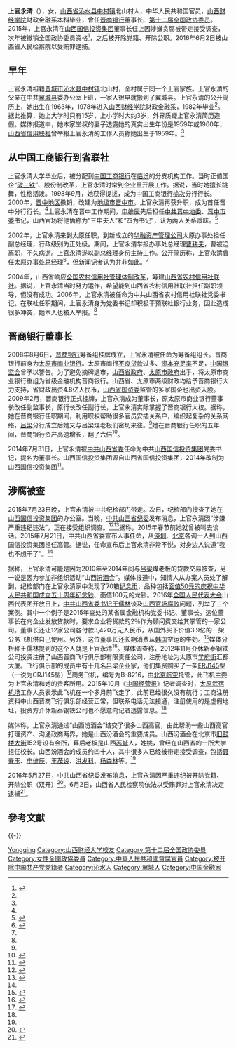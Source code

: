 {{Infobox_Politician
| name = 上官永清
| image name =
| width =
| now = 
| period =
| sex = 女
| Native place = [[山西省|山西省]][[晋城市|晋城市]][[沁水县|沁水县]][[中村镇_(沁水县)|中村镇]]北山村
| place of birth = 
| date of birth = {{birth year and age|1963}}
|逝世日期 = 
|逝世地點 = 
|別名     = 
| nationality ={{PRC}}
| spouse =
| relatives =
| children = 
| party =<del>{{CPC}}</del>（2016年5月27日被开除）
| educate = 
| past =
| alma_mater = [[山西财经学院|山西财经学院]]财政金融系本科
| website = 
}}
'''上官永清'''（{{bd|1963年||}}），女，[[山西省|山西省]][[沁水县|沁水县]][[中村镇_(沁水县)|中村镇]]北山村人，中华人民共和国官员，[[山西财经学院|山西财经学院]]财政金融系本科毕业，曾任[[晋商银行|晋商银行]]董事长、[[第十二届全国政协委员|第十二届全国政协委员]]。2015年，上官永清在[[山西国信投资集团|山西国信投资集团]]董事长任上因涉嫌贪腐被带走接受调查，次年被撤销全国政协委员资格<ref>{{cite news|url=http://www.thepaper.cn/newsDetail_forward_1451018|title=朱洪达、上官永清全国政协委员资格被撤销|agency=新华网|date=2016-03-31|accessdate=2016-04-06|archive-date=2019-05-12|archive-url=https://web.archive.org/web/20190512162549/http://www.thepaper.cn/newsDetail_forward_1451018|dead-url=no}}</ref>，之后被开除党籍、开除公职。2016年6月2日被山西省人民检察院以受贿罪逮捕。

== 早年 ==
上官永清祖籍[[晋城市|晋城市]][[沁水县|沁水县]][[中村镇_(沁水县)|中村镇]]北山村，全村属于同一个上官家族。上官永清的父亲在中共[[翼城县|翼城县]]委办公室上班，一家人很早就搬到了翼城县。上官永清的公开简历上，她出生在1963年，1978年进入[[山西财经学院|山西财经学院]]财政金融系，1982年毕业<ref name=jianli/>。据此推算，她上大学时只有15岁，上小学时大约3岁，外界质疑上官永清简历造假。媒体报道中，她本家堂叔的妻子透露她的真实出生年份是1959年或1960年，[[山西省信用联社|山西省信用联社]]曾举报上官永清的工作人员称她出生于1959年。<ref name="gj1h" />

== 从中国工商银行到省联社 ==
上官永清大学毕业后，被分配到[[中国工商银行|中国工商银行]]在[[临汾|临汾]]的分支机构工作。当时正值国企“[[破三铁|破三铁]]”、股份制改革，上官永清时常到企业里开展工作。据说，当时她擅长跳舞，性格活泼。1998年9月，她获得提拔，成为中国工商银行[[榆次|榆次]]分行行长。2000年，[[晋中地区|晋中地区]]撤销，改建为[[地级市|地级市]][[晋中市|晋中市]]。上官永清再获升职，成为首任晋中分行行长。<ref name="gj1h" />上官永清在晋中工作期间，[[申维辰|申维辰]]先后担任[[中共晋中地委|中共晋中地委]]、[[中共晋中市委|晋中市委]]书记，山西官场将他俩称为“三申夫人”和“四为书记”，认为两人关系暧昧。<ref>{{cite news|title=国信女董事长被查警示了啥？|url=http://henan.china.com.cn/news/2015/1020/ZG893683.shtml|accessdate=2016-04-06|agency=中国网|date=2015-10-20|archive-date=2016-11-29|archive-url=https://web.archive.org/web/20161129230417/http://henan.china.com.cn/news/2015/1020/ZG893683.shtml|dead-url=yes}}</ref>

2002年，上官永清来到太原任职，到新成立的[[华融资产管理公司|华融资产管理公司]]太原办事处担任副总经理，行政级别为正处级。期间，上官永清举报办事处总经理[[曹耕夫|曹耕夫]]，曹被迫离职，不久病逝。上官永清遂以副总经理身份主持工作。公开简历称，上官永清曾任太原办事处总经理<ref name=jianli>{{cite news|title=晋商银行董事长 上官永清（图｜简历）|url=http://finance.ce.cn/rolling/201206/19/t20120619_16895204.shtml|accessdate=2016-04-06|agency=中国经济网|date=2012-06-19|archive-date=2019-05-11|archive-url=https://web.archive.org/web/20190511225430/http://finance.ce.cn/rolling/201206/19/t20120619_16895204.shtml|dead-url=no}}</ref>，但新闻记者认为并非如此。<ref name="gj1h" />

2004年，山西省响应[[全国农村信用社管理体制改革|全国农村信用社管理体制改革]]，筹建[[山西省农村信用社联社|山西省农村信用社联社]]。据说，上官永清当时努力运作，希望能到山西省农村信用社联社担任副职领导，但没有成功。2006年，上官永清被任命为中共山西省农村信用社联社党委书记。在联社任职期间，上官永清身为党委书记却积极干预联社银行业务，因此造成很多冲突，她本人也被人举报。<ref name="gj1h" />

== 晋商银行董事长 ==
2008年8月6日，[[晋商银行|晋商银行]]筹备组挂牌成立，上官永清被任命为筹备组组长。晋商银行前身为[[太原市商业银行|太原市商业银行]]。太原市商行[[不良贷款|不良贷款]]过多、[[资本充足率|资本充足率]]不足，[[中国银监会|中国银监会]]曾予以警告。为了避免摘牌退市，[[山西省人民政府|山西省政府]]、[[太原市政府|太原市政府]]出手，将太原市商业银行重组为省级金融机构晋商银行。山西省、太原市两级财政均给予晋商银行大力支持，省财政出资4.8亿人民币，[[山西省国资委|山西省国资委]]监管的多家国企也出资入股。2009年2月，晋商银行正式挂牌，上官永清成为董事长，原太原市商业银行董事长改任副监事长，原行长改任副行长，上官永清实际掌握了晋商银行大权。据称，她在晋商银行任职期间，利用职权帮助很多官员安插关系户，编织起复杂的关系网络，[[吕梁|吕梁]]分行成立后她又与吕梁煤老板们密切来往。<ref name="gj1h" />她在晋商银行任职的五年间，晋商银行资产高速增长，翻了六倍<ref>{{cite news|title=晋商银行资产5年翻6倍 前十大股东煤企持股44%|url=http://money.163.com/14/0616/07/9URHM4OV00253B0H.html|accessdate=2016-04-06|agency=理财周报|date=2014-06-16|archive-date=2019-05-12|archive-url=https://web.archive.org/web/20190512030049/http://money.163.com/14/0616/07/9URHM4OV00253B0H.html|dead-url=no}}</ref>。

2014年7月31日，上官永清被[[中共山西省委|中共山西省委]]任命为中共[[山西国信投资集团|山西国信投资集团]]党委书记，提名为董事长。山西国信投资集团源自山西省国信投资集团，2014年改制为山西国信投资集团<ref>{{cite news|title=山西国信投资集团有限公司完成改制|url=http://www.huaxia.com/zhsx/xwsc/2014/09/4055183.html|accessdate=2016-04-06|agency=华夏经纬网|date=2014-09-02|archive-date=2019-02-19|archive-url=https://web.archive.org/web/20190219022849/http://www.huaxia.com/zhsx/xwsc/2014/09/4055183.html|dead-url=no}}</ref>。

== 涉腐被查 ==
2015年7月23日晚，上官永清被中共纪检部门带走。次日，纪检部门搜查了她在[[山西国信投资集团|山西国信投资集团]]的办公室。当晚，[[中共山西省纪委|中共山西省纪委]]发布消息，上官永清因“涉嫌严重违纪违法”，正在接受组织调查。<ref name="gj1h">{{cite news|title=资料：政商“关键一环” “圈子”中的上官永清|url=http://news.sohu.com/20160306/n439547120.shtml|accessdate=2016-04-05|agency=中国经营报|date=2016-03-06|archive-date=2019-05-11|archive-url=https://web.archive.org/web/20190511050854/http://news.sohu.com/20160306/n439547120.shtml|dead-url=no}}</ref><ref>{{cite news|title=山西国信投资集团有限公司董事长上官永清被调查|url=http://news.xinhuanet.com/legal/2015-07/24/c_128057116.htm|accessdate=2016-04-05|agency=新华法治|date=2015-07-24|archive-date=2016-11-30|archive-url=https://web.archive.org/web/20161130170221/http://news.xinhuanet.com/legal/2015-07/24/c_128057116.htm|dead-url=no}}</ref>据称，2015年春节前她就曾被叫去谈话。2015年7月21日，中共山西省委宣布人事任命，从[[深圳|深圳]]、[[北京|北京]]各调一人到山西国信投资集团担任高管。据说，任命宣布后上官永清非常不悦，对身边人说道“我也不想干了”。<ref name="gj1h"/>

据称，上官永清可能是因为2010年至2014年间与[[吕梁|吕梁]]煤老板的贷款交易被查，另一说是因为参加非组织活动“山西[[汾酒|汾酒]]会”。媒体报道中，知情人从办案人员处了解到，纪检部门在上官永清家中发现了70箱[[中华人民共和国普通纪念币|纪念币]]，品种包括[[中华人民共和国普通纪念币#流通纪念钞目录|面值50元的庆祝中华人民共和国成立五十周年纪念钞]]、面值100元的龙钞。2016年[[全国人民代表大会|全国人民代表大会]]山西代表团开放日上，[[中共山西省委书记|中共山西省委书记]][[王儒林|王儒林]]谈及[[2014年山西官场地震|山西官场腐败]]问题，列举了三个案例。其中一个例子是2015年查处的某省属金融机构党委书记、董事长。这位董事长在向企业发放贷款时，要求企业将贷款的2％作为顾问费交给其掌管的一家公司。董事长还让12家公司各付款3,420万元人民币，从国外买下价值3.9亿的一架公务飞机供自己使用。另外，这位董事长还长期消费从[[韩国|韩国]]空运的牛奶。<ref>{{cite news|title=王儒林：一副市长贪腐6.44亿 超9个贫困县收入总和|url=http://news.ifeng.com/a/20160306/47714955_0.shtml|accessdate=2016-04-05|agency=中青在线|date=2016-03-06|archive-date=2019-05-11|archive-url=https://web.archive.org/web/20190511143527/http://news.ifeng.com/a/20160306/47714955_0.shtml|dead-url=no}}</ref>媒体分析称王儒林提到的这个人就是上官永清<ref>{{cite news|title=让企业出3.9亿买公务机  王儒林说的贪官就是她|url=http://www.hntqb.com/hntqb/html/2016-03/08/content_171853.htm?div=0|accessdate=2016-04-05|agency=海南特区报|date=2016-03-08|deadurl=yes|archiveurl=https://web.archive.org/web/20160422024716/http://www.hntqb.com/hntqb/html/2016-03/08/content_171853.htm?div=0|archivedate=2016-04-22}}</ref>。媒体调查称，2012年11月[[介休新泰钢铁|介休新泰钢铁]]公司投资注册了山西晋商飞行俱乐部有限责任公司，注册地址为太原市[[学府街|学府街]]汇都大厦。飞行俱乐部的成员中有十几名吕梁企业家，他们集资购买了一架[[ERJ-145系列|ERJ145]]型（一说为CRJ145型）<ref>{{cite news|title=王儒林两年出了7个谜语，谜底都是贪官，你猜出几个？|url=http://news.ifeng.com/a/20160307/47729771_0.shtml|accessdate=2016-04-05|agency=凤凰网|date=2016-03-07|archive-date=2019-05-11|archive-url=https://web.archive.org/web/20190511090231/http://news.ifeng.com/a/20160307/47729771_0.shtml|dead-url=no}}</ref>商务飞机，编号为B-8216，由[[北京航空|北京航空]]托管，此飞机主要为上官永清和她的贵客所用。2015年10月《[[中国经营报|中国经营报]]》记者调查时，[[太原武宿机场|太原武宿机场]]工作人员表示此飞机在一个多月前飞走了，此前已经很久没有航行；工商注册资料中山西晋商飞行俱乐部经营正常，但联系电话无法接通，注册使用的是虚假地址，投资方介休新泰钢铁公司也不愿意向记者透露信息。<ref name="gj1h" />

媒体称，上官永清通过“山西汾酒会”结交了很多山西高官，由此帮助一些山西高官打理资产、沟通政商两界，她是山西汾酒会的重要成员。山西汾酒会在北京市[[旧鼓楼大街|旧鼓楼大街]]152号设有会所，幕后老板是山西[[芮城|芮城]]人，姓姚，曾经在山西省的一所大学担任校长。山西汾酒会的成员约四十人，其中很多人已经被带走接受调查，包括[[聂春玉|聂春玉]]、[[申维辰|申维辰]]、[[王茂设|王茂设]]、[[洪发科|洪发科]]、[[杨森林|杨森林]]等。<ref name="gj1h" />

2016年5月27日，中共山西省纪委发布消息，上官永清因严重违纪被开除党籍、开除公职（双开）<ref>{{cite news|title=山西国信原董事长上官永清被双开：花3.9亿买公务机自用|url=http://finance.sina.com.cn/sf/news/2016-05-30/114031658.html|accessdate=2016年5月30日|agency=新浪法院综合|date=2016年5月30日|archive-date=2019年5月12日|archive-url=https://web.archive.org/web/20190512125258/http://finance.sina.com.cn/sf/news/2016-05-30/114031658.html|dead-url=no}}</ref>。6月2日，山西省人民检察院依法以受贿罪对上官永清决定逮捕<ref>{{cite news|title=山西女厅官上官永清被逮捕 曾私藏70箱纪念币|url=http://news.sina.com.cn/c/2016-06-02/doc-ifxsuypf4819888.shtml|accessdate=2016年6月2日 |agency=新京报|date=2016年6月2日}}</ref>。

== 參考文獻 ==
{{Reflist|2}}
{{-}}
{{start box}}
{{s-bus}}
{{s-new}}
{{s-title|[[晋商银行|晋商银行]]董事长|2009年2月—2014年7月}}
{{s-after|[[阎俊生|阎俊生]]}}
{{s-new}}
{{s-title|[[山西国信投资集团|山西国信投资集团]]董事长|2014年7月—2015年7月}}
{{s-after|[[郑富核|郑富核]]}}
{{end box}}
{{中共十八大到十九大期间的反腐败工作}}
[[Category:上官姓|Yongqing]]
[[Category:山西财经大学校友|Category:山西财经大学校友]]
[[Category:第十二届全国政协委员|Category:第十二届全国政协委员]]
[[Category:女性全國政協委員|Category:女性全國政協委員]]
[[Category:中華人民共和國貪腐官員|Category:中華人民共和國貪腐官員]]
[[Category:被开除中国共产党党籍者|Category:被开除中国共产党党籍者]]
[[Category:沁水人|Category:沁水人]]
[[Category:翼城人|Category:翼城人]]
[[Category:中国金融家|Category:中国金融家]]